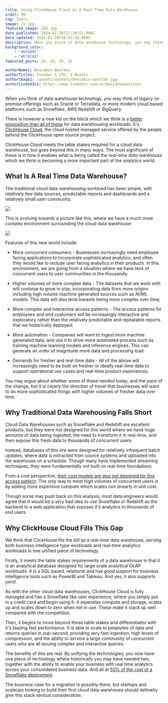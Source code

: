 ```yaml
---
title: Using ClickHouse Cloud As A Real Time Data Warehouse
order: 99
tag: Tools
image: /x.jpg
featured_image: 103.jpg
date_published: 2024-01-28T17:29:51.000Z
date_updated: 2024-01-28T10:52:19.000Z
description: When you think of data warehouse technology, you may think of legacy on premise offerings such as Oracle or Terradata, or more modern cloud based platforms such as Snowflake, AWS Redshift or BigQuery.
background_color:
    - "#DF6B9C"
    - "#E74C68"
featured_posts: 26, 28, 29, 32

authorName1: Benjamin Wootton
authorTitle1: Founder & CTO, 3 Quants
authorImage1: /assets/authors/benjamin-wootton.jpg
authorLinkedIn1: https://www.linkedin.com/in/benjaminwootton/
---
```



<Article data={frontmatter}>

When you think of data warehouse technology, you may think of legacy on premise offerings such as Oracle or Terradata, or more modern cloud based platforms such as Snowflake, AWS Redshift or BigQuery.

There is however a new kid on the block which we think is a [better proposition than all of these](/blog/clickhouse-cloud-disrupts-data-warehouse) for data warehousing workloads.  It's [ClickHouse Cloud](https://clickhouse.com), the cloud hosted managed service offered by the people behind the ClickHouse open source project.

ClickHouse Cloud meets the table stakes required for a cloud data warehouse, but goes beyond this in many ways.  The most significant of these is in how it enables what is being called the _real-time data warehouse_ which we think is becoming a more important part of the analytics world.

## What Is A Real Time Data Warehouse?

The traditional cloud data warehousing workload has been simple, with relatively few data sources, predictable reports and dashboards and a relatively small user community.

<img src="./images/simple.png"/>

This is evolving towards a picture like this, where we have a much more complex environment surrounding the cloud data warehouse:

<img src="./images/complex.png"/>

Features of this new world include:

- More concurrent consumers - Businesses increasingly need employee facing applications to incorporate sophisticated analytics, and often they would like to include user facing analytics in their products. In this environment, we are going from a situation where we have tens of concurrent users to user communities in the thousands;

- Higher volumes of more complex data - The datasets that we work with will continue to grow in size, incorporating data from more origins including high volume machine generated sources such as AI/ML models. This data will also tend towards being more complex over time;

- More complex and interactive access patterns - The access patterns for employees and end customers will be increasingly interactive and exploratory rather than the relatively predictable and repeatable reports that we historically deployed;

- More automation - Companies will want to ingest more machine generated data, and use it to drive more automated process such as training machine learning models and inference engines. This can generate an order of magnitude more data and processing load.

- Demands for fresher and real-time data - All of the above will increasingly need to be built on fresher or ideally real-time data to support operational use cases and real-time product experiences.

You may argue about whether some of these needed today, and the pace of the change, but it is clearly the direction of travel that businesses will want to do more sophisticated things with higher volumes of fresher data over time.  

## Why Traditional Data Warehousing Falls Short

Cloud Data Warehouses such as Snowflake and Redshift are excellent products, but they were not designed for this world where we have huge amounts of data being ingested, the need to transform it in real-time, and then expose this fresh data to thousands of concurrent users.

Instead, databases of this era were designed for relatively infrequent batch updates, where data is extracted from source systems and uploaded into the warehouse on a schedule.  Though many have implemented streaming techniques, they were fundamentally not built on real-time foundations.

From a cost perspective, [their cost models are also not designed for this access pattern](https://ensembleai.io/blog/comparing-clickhouse-snowflake-pricing).  The only way to meet high volumes of concurrent users is by adding more expensive compute which scales non linearly in unit cost. 

Though some may push back on this analysis, most data engineers would agree that it would be a very bad idea to use Snowflake or Redshift as the backend to a web application that exposes it's analytics to thousands of end users.

## Why ClickHouse Cloud Fills This Gap

We think that ClickHouse fits the bill as a real-time data warehouse, serving both business intelligence type workloads and real-time analytics workloads in one unified piece of technology. 

Firstly, it meets the table stakes requirements of a data warehouse in that it is an analytical database designed for large scale analytical OLAP workloads.  It is a SQL based, relational and has good support for business intelligence tools such as PowerBI and Tableau.  And yes, it also supports joins!

As with the other cloud data warehouses, ClickHouse Cloud is fully managed and has a Snowflake like user experience, where you simply put in a credit card and begin using it.  It seperates compute and storage, scales up and scales down to zero when not in use.  These make it stack up well compared with the competition.  

Then, it begins to move beyond these table stakes and differentiates with it's blazing fast performance.  It is able to scale to petabytes of data and returns queries in sub-second, providing very fast ingestion, high levels of compression, and the ability to service a large community of concurrent users who are all issuing complex and interactive queries.

The benefits of this are real.  By unifying the technologies, you now have one piece of technology where historically you may have needed two, together with the ability to enable your business with real time analytics across your consolidated business data.  And all at [50% of the cost of a Snowflake deployment](https://ensembleai.io/blog/comparing-clickhouse-snowflake-pricing).

The business case for a migration is possibly there, but startups and scaleups looking to build their first cloud data warehouse should definetly give this stack serious consideration.  

</Article>